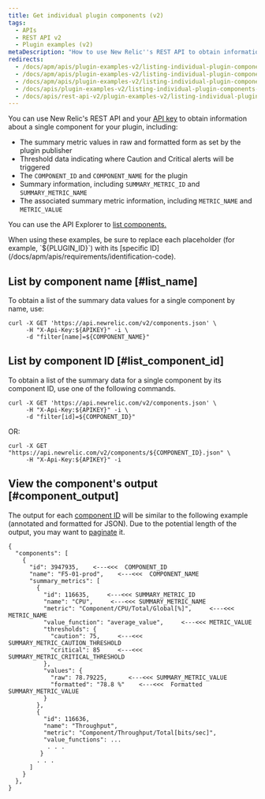 ```yaml
---
title: Get individual plugin components (v2)
tags:
  - APIs
  - REST API v2
  - Plugin examples (v2)
metaDescription: "How to use New Relic''s REST API to obtain information about a single component if you know the plugin''s ID, the component''s ID, or the component''s name."
redirects:
  - /docs/apm/apis/plugin-examples-v2/listing-individual-plugin-components
  - /docs/apm/apis/plugin-examples-v2/listing-individual-plugin-components/api-v2
  - /docs/apm/apis/plugin-examples-v2/listing-individual-plugin-components-api-v2
  - /docs/apis/plugin-examples-v2/listing-individual-plugin-components-v2
  - /docs/apis/rest-api-v2/plugin-examples-v2/listing-individual-plugin-components-v2
---
```


You can use New Relic's REST API and your [API key](/docs/apis/rest-api-v2/requirements/rest-api-key) to obtain information about a single component for your plugin, including:

* The summary metric values in raw and formatted form as set by the plugin publisher
* Threshold data indicating where Caution and Critical alerts will be triggered
* The `COMPONENT_ID` and `COMPONENT_NAME` for the plugin
* Summary information, including `SUMMARY_METRIC_ID` and `SUMMARY_METRIC_NAME`
* The associated summary metric information, including `METRIC_NAME` and `METRIC_VALUE`

You can use the API Explorer to [list components.](https://rpm.newrelic.com/api/explore/components/list)

<Callout variant="tip">
  When using these examples, be sure to replace each placeholder (for example, `${PLUGIN_ID}`) with its [specific ID](/docs/apm/apis/requirements/identification-code).
</Callout>

## List by component name [#list_name]

To obtain a list of the summary data values for a single component by name, use:

```
curl -X GET 'https://api.newrelic.com/v2/components.json' \
     -H "X-Api-Key:${APIKEY}" -i \
     -d "filter[name]=${COMPONENT_NAME}"
```

## List by component ID [#list_component_id]

To obtain a list of the summary data for a single component by its component ID, use one of the following commands.

```
curl -X GET 'https://api.newrelic.com/v2/components.json' \
     -H "X-Api-Key:${APIKEY}" -i \
     -d "filter[id]=${COMPONENT_ID}"
```

OR:

```
curl -X GET "https://api.newrelic.com/v2/components/${COMPONENT_ID}.json" \
     -H "X-Api-Key:${APIKEY}" -i
```

## View the component's output [#component_output]

The output for each [component ID](/docs/apm/apis/requirements/identification-code) will be similar to the following example (annotated and formatted for JSON). Due to the potential length of the output, you may want to [paginate](/docs/apm/apis/requirements/pagination-api-output) it.

```
{
  "components": [
    {
      "id": 3947935,    <---<<<  COMPONENT_ID
      "name": "F5-01-prod",    <---<<<  COMPONENT_NAME
      "summary_metrics": [
        {
          "id": 116635,     <---<<< SUMMARY_METRIC_ID
          "name": "CPU",     <---<<< SUMMARY_METRIC_NAME
          "metric": "Component/CPU/Total/Global[%]",     <---<<< METRIC_NAME
          "value_function": "average_value",     <---<<< METRIC_VALUE
          "thresholds": {
            "caution": 75,     <---<<< SUMMARY_METRIC_CAUTION_THRESHOLD
            "critical": 85     <---<<< SUMMARY_METRIC_CRITICAL_THRESHOLD
          },
          "values": {
            "raw": 78.79225,      <---<<< SUMMARY_METRIC_VALUE
            "formatted": "78.8 %"    <---<<<  Formatted SUMMARY_METRIC_VALUE
          }
        },
        {
          "id": 116636,
          "name": "Throughput",
          "metric": "Component/Throughput/Total[bits/sec]",
          "value_functions": ...
           . . . 
         }
        . . .  
      ]
    }
  },
}
```
